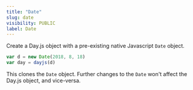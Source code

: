 ```yaml
---
title: "Date"
slug: date
visibility: PUBLIC
label: Date
---
```


Create a Day.js object with a pre-existing native Javascript `Date` object.

```js
var d = new Date(2018, 8, 18)
var day = dayjs(d)
```

This clones the `Date` object. Further changes to the `Date` won't affect the Day.js object, and vice-versa.